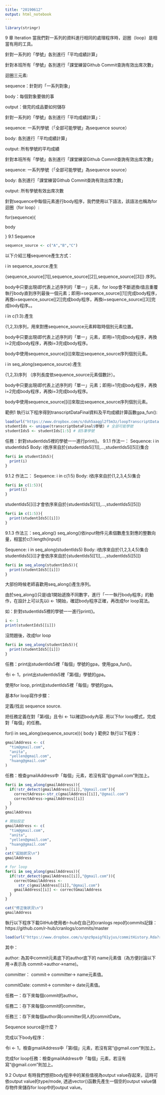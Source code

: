 ```yaml
---
title: "20190612"
output: html_notebook
---
```

```r
library(stringr)
```

 9 章 Iteration
當我們對一系列的資料進行相同的處理程序時，迴圈（loop）是相當有用的工具。

針對一系列的「學號」各別進行「平均成績計算」

針對本班所有「學號」各別進行「課堂練習Github Commit查詢有效出席次數」

迴圈三元素:

sequence：針對的「一系列對象」

body：每個對象要做的事

output：做完的成品要如何儲存

針對一系列的「學號」各別進行「平均成績計算」：

sequence: 一系列學號（「全部可能學號」為sequence source）

body: 各別進行「平均成績計算」

output: 所有學號的平均成績

針對本班所有「學號」各別進行「課堂練習Github Commit查詢有效出席次數」

sequence: 一系列學號（「全部可能學號」為sequence source）

body: 各別進行「課堂練習Github Commit查詢有效出席次數」

output: 所有學號有效出席次數

針對sequence中每個元素進行body程序，我們使用以下語法，該語法也稱為for迴圈（for loop）:

for(sequence){

 body

}
9.1 Sequence
```r
sequence_source <- c("A","B","C")
```

以下介紹三種sequence產生方式：

i in sequence_source:產生

{sequence_source[[1]],sequence_source[[2]],sequence_source[[3]]}
序列。

body中只要出現i即代表上述序列的「單一」元素，for loop會不斷遞換i值且重覆執行body直到序列最後一個元素；即用i=sequence_source[[1]]完成body程序，再換i=sequence_source[[2]]完成body程序，再換i=sequence_source[[3]]完成body程序。。

i in c(1:3):產生

{1,2,3}序列，用來對應sequence_source元素粹取時個別元素位置。

body中只要出現i即代表上述序列的「單一」元素，即用i=1完成body程序，再換i=2完成body程序，再換i=3完成body程序。

body中使用sequence_source[[i]]來取出sequence_source序列個別元素。

i in seq_along(sequence_source):產生

{1,2,3}序列
（序列長度依sequence_source元素個數計）。

body中只要出現i即代表上述序列的「單一」元素；即用i=1完成body程序，再換i=2完成body程序，再換i=3完成body程序。

body中使用sequence_source[[i]]來取出sequence_source序列個別元素。

範例1
執行以下程序得到transcriptDataFinal資料及平均成績計算函數gpa_fun():
```r
load(url("https://www.dropbox.com/s/duh5aaqgl2f5m3z/loopTranscriptData.Rda?raw=1"))
studentIds <- unique(transcriptDataFinal$學號) # 全部可能學號
studentIds5 <- studentIds[1:5] # 前5筆學號
```

任務：針對studentIds5裡的學號一一進行print()。
9.1.1 作法一：
Sequence: i in studentIds5
Body: i依序來自於{studentIds5[[1]],...,studentIds5[[5]]}集合
```r
for(i in studentIds5){ 
  print(i) 
}
```

9.1.2 作法二：
Sequence: i in c(1:5)
Body: i依序來自於{1,2,3,4,5}集合
```r
for(i in c(1:5)){ 
  print(i) 
}
```
studentIds5[[i]]才會依序來自於{studentIds5[[1]],...,studentIds5[[5]]}
```r
for(i in c(1:5)){ 
  print(studentIds5[[i]]) 
}
```

9.1.3 作法三：seq_along()
seq_along()依input物件元素個數產生對應的整數向量，相當於c(1:length(input))

Sequence: i in seq_along(studentIds5)
Body: i依序來自於{1,2,3,4,5}集合
studentIds5[[i]]才會依序來自於{studentIds5[[1]],...,studentIds5[[5]]}
```r
for(i in seq_along(studentIds5)){
  print(studentIds5[[i]])
}
```

大部份時候老師喜歡用seq_along()產生序列。

由於seq_along()只是i由1開始遞換不同數字，進行「一一執行body程序」的動作，在設計上可以先以i <- 1開始，確認body程序正確，再改成for loop寫法。

如：針對studentIds5裡的學號一一進行print()。
```r
i <- 1
print(studentIds5[[i]])
```
沒問題後，改成for loop
```r
for(i in seq_along(studentIds5)){
  print(studentIds5[[i]])
}
```

任務：print出studentIds5裡「每個」學號的gpa，使用gpa_fun()。

令i <- 1，print出studentIds5裡「第i個」學號的gpa。

使用for loop, print出studentIds5裡「每個」學號的gpa。

基本for loop寫作步驟：

定義/找出 sequence source.

把任務定義在對「第i個」且令i <- 1以確認body內容.
用以下for loop模式，完成對「每個」的任務。

for(i in seq_along(sequence_source)){
  body
}
範例2
執行以下程序：

```r
gmailAddress <- c(
  "tim@gmail.com",
  "anita",
  "yellen@gmail.com",
  "huang@gmail.com"
)
```

任務：檢查gmailAddress中「每個」元素，若沒有寫“@gmail.com”則加上。
```r
for(i in seq_along(gmailAddress)){
  if(!str_detect(gmailAddress[[i]],"@gmail.com")){
    correctAdress<-str_c(gmailAddress[[i]],"@gmail.com")
    correctAdress->gmailAddress[[i]]
  }
}
gmailAddress
```

```r
# 開始設定
gmailAddress <- c(
  "tim@gmail.com",
  "anita",
  "yellen@gmail.com",
  "huang@gmail.com"
)
cat("起始狀況\n")
gmailAddress

# for loop
for(i in seq_along(gmailAddress)){
  if(!str_detect(gmailAddress[[i]],"@gmail.com")){
    correctGmailAddress <-
      str_c(gmailAddress[[i]],"@gmail.com")
    gmailAddress[[i]] <- correctGmailAddress
  }
}

cat("修正後狀況\n")
gmailAddress
```

執行以下程序下載GitHub使用者r-hub在自己的cranlogs repo的commits記錄： https://github.com/r-hub/cranlogs/commits/master
```r
load(url("https://www.dropbox.com/s/qnz9paigf61yjus/commitHistory.Rda?raw=1"))
```
其中：

author: 為其中commit元素底下的author底下的 name元素值（為方便討論以下用->表示為
commit->author->name)。

committer： commit-> committer-> name元素值。

commitDate: commit-> commiter-> date元素值。

任務一：存下來每個commit的author。

任務二：存下來每個commit的committer。

任務三：存下來每個author與committer同人的commitDate。

Sequence source是什麼？

完成以下body程序：

令i <- 1，檢查gmailAddress中「第i個」元素，若沒有寫“@gmail.com”則加上。

完成for loop任務：檢查gmailAddress中「每個」元素，若沒有寫“@gmail.com”則加上。

9.2 Output
有時我們想把body程序中的某些值視為output value存起來，這時可依output value的type/mode, 透過vector()函數先產生一個空的output value儲存物件來儲存for loop中的output value。
